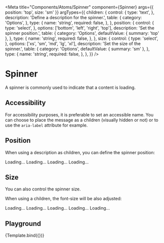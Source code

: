 
<Meta
  title="Components/Atoms/Spinner"
  component={Spinner}
  args={{ position: 'top', size: 'sm' }}
  argTypes={{
    children: {
      control: {
        type: 'text',
      },
      description: 'Define a description for the spinner.',
      table: {
        category: 'Options',
      },
      type: {
        name: 'string',
        required: false,
      },
    },
    position: {
      control: {
        type: 'select',
      },
      options: ['bottom', 'left', 'right', 'top'],
      description: 'Set the spinner position.',
      table: {
        category: 'Options',
        defaultValue: { summary: 'top' },
      },
      type: {
        name: 'string',
        required: false,
      },
    },
    size: {
      control: {
        type: 'select',
      },
      options: ['xs', 'sm', 'md', 'lg', 'xl'],
      description: 'Set the size of the spinner.',
      table: {
        category: 'Options',
        defaultValue: { summary: 'sm' },
      },
      type: {
        name: 'string',
        required: false,
      },
    },
  }}
/>


# Spinner

A spinner is commonly used to indicate that a content is loading.

## Accessibility

For accessibility purposes, it is preferable to set an accessible name. You can choose to place the message as a children (visually hidden or not) or to use the `aria-label` attribute for example.

## Position

When using a description as children, you can define the spinner position:

<Canvas>
  <Story name="Position/Left">
    <Spinner position="left">Loading...</Spinner>
  </Story>
  <Story name="Position/Right">
    <Spinner position="right">Loading...</Spinner>
  </Story>
  <Story name="Position/Top">
    <Spinner position="top">Loading...</Spinner>
  </Story>
  <Story name="Position/Bottom">
    <Spinner position="bottom">Loading...</Spinner>
  </Story>
</Canvas>

## Size

You can also control the spinner size.

<Canvas>
  <Story name="Size/XS">
    <Spinner size="xs" />
  </Story>
  <Story name="Size/SM">
    <Spinner size="sm" />
  </Story>
  <Story name="Size/MD">
    <Spinner size="md" />
  </Story>
  <Story name="Size/LG">
    <Spinner size="lg" />
  </Story>
  <Story name="Size/XL">
    <Spinner size="xl" />
  </Story>
</Canvas>

When using a children, the font-size will be also adjusted:

<Canvas>
  <Story name="Children/Size/XS">
    <Spinner size="xs">Loading...</Spinner>
  </Story>
  <Story name="Children/Size/SM">
    <Spinner size="sm">Loading...</Spinner>
  </Story>
  <Story name="Children/Size/MD">
    <Spinner size="md">Loading...</Spinner>
  </Story>
  <Story name="Children/Size/LG">
    <Spinner size="lg">Loading...</Spinner>
  </Story>
  <Story name="Children/Size/XL">
    <Spinner size="xl">Loading...</Spinner>
  </Story>
</Canvas>

## Playground

<Canvas>
  <Story name="Playground" args={{}}>
    {Template.bind({})}
  </Story>
</Canvas>

<ArgsTable story="Playground" />
